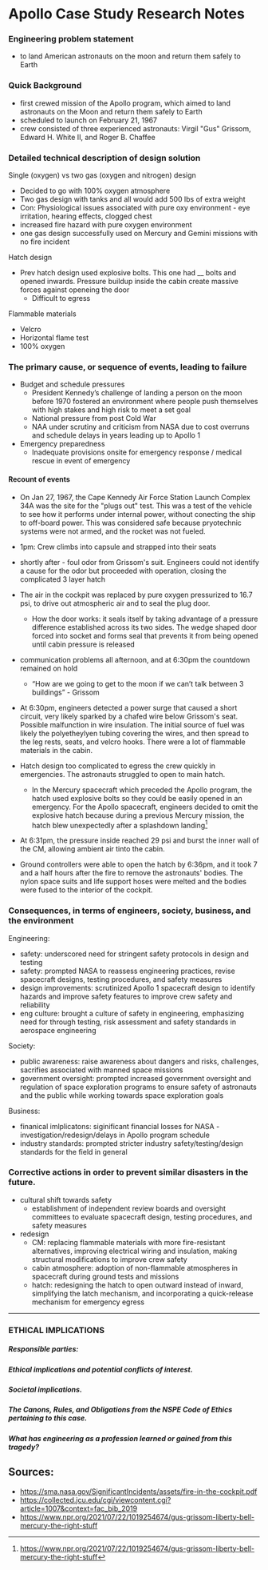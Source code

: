 # Apollo Case Study Research Notes

### Engineering problem statement

- to land American astronauts on the moon and return them safely to Earth

### Quick Background

- first crewed mission of the Apollo program, which aimed to land astronauts on the Moon and return them safely to Earth
- scheduled to launch on February 21, 1967
- crew consisted of three experienced astronauts: Virgil "Gus" Grissom, Edward H. White II, and Roger B. Chaffee

### Detailed technical description of design solution

Single (oxygen) vs two gas (oxygen and nitrogen) design

- Decided to go with 100% oxygen atmosphere
- Two gas design with tanks and all would add 500 lbs of extra weight
- Con: Physiological issues associated with pure oxy environment - eye irritation, hearing effects, clogged chest
- increased fire hazard with pure oxygen environment
- one gas design successfully used on Mercury and Gemini missions with no fire incident

Hatch design

- Prev hatch design used explosive bolts. This one had \_\_ bolts and opened inwards. Pressure buildup inside the cabin create massive forces against openeing the door
  - Difficult to egress

Flammable materials

- Velcro
- Horizontal flame test
- 100% oxygen

### The primary cause, or sequence of events, leading to failure

- Budget and schedule pressures
  - President Kennedy’s challenge of landing a person on the moon before 1970 fostered an environment where people push themselves with high stakes and high risk to meet a set goal
  - National pressure from post Cold War
  - NAA under scrutiny and criticism from NASA due to cost overruns and schedule delays in years leading up to Apollo 1
- Emergency preparedness
  - Inadequate provisions onsite for emergency response / medical rescue in event of emergency

#### Recount of events

- On Jan 27, 1967, the Cape Kennedy Air Force Station Launch Complex 34A was the site for the "plugs out" test. This was a test of the vehicle to see how it performs under internal power, without conecting the ship to off-board power. This was considered safe because pryotechnic systems were not armed, and the rocket was not fueled.
- 1pm: Crew climbs into capsule and strapped into their seats
- shortly after - foul odor from Grissom's suit. Engineers could not identify a cause for the odor but proceeded with operation, closing the complicated 3 layer hatch
- The air in the cockpit was replaced by pure oxygen pressurized to 16.7 psi, to drive out atmospheric air and to seal the plug door.

  - How the door works: it seals itself by taking advantage of a pressure difference established across its two sides. The wedge shaped door forced into socket and forms seal that prevents it from being opened until cabin pressure is released

- communication problems all afternoon, and at 6:30pm the countdown remained on hold

  - “How are we going to get to the moon if we can’t talk between 3 buildings” - Grissom

- At 6:30pm, engineers detected a power surge that caused a short circuit, very likely sparked by a chafed wire below Grissom's seat. Possible malfunction in wire insulation. The initial source of fuel was likely the polyetheylyen tubing covering the wires, and then spread to the leg rests, seats, and velcro hooks. There were a lot of flammable materials in the cabin.
- Hatch design too complicated to egress the crew quickly in emergencies. The astronauts struggled to open to main hatch.
  - In the Mercury spacecraft which preceded the Apollo program, the hatch used explosive bolts so they could be easily opened in an emergency. For the Apollo spacecraft, engineers decided to omit the explosive hatch because during a previous Mercury mission, the hatch blew unexpectedly after a splashdown landing[^1]
- At 6:31pm, the pressure inside reached 29 psi and burst the inner wall of the CM, allowing ambient air tinto the cabin.

- Ground controllers were able to open the hatch by 6:36pm, and it took 7 and a half hours after the fire to remove the astronauts' bodies. The nylon space suits and life support hoses were melted and the bodies were fused to the interior of the cockpit.

### Consequences, in terms of engineers, society, business, and the environment

Engineering:

- safety: underscored need for stringent safety protocols in design and testing
- safety: prompted NASA to reassess engineering practices, revise spacecraft designs, testing procedures, and safety measures
- design improvements: scrutinized Apollo 1 spacecraft design to identify hazards and improve safety features to improve crew safety and reliability
- eng culture: brought a culture of safety in engineering, emphasizing need for through testing, risk assessment and safety standards in aerospace engineering

Society:

- public awareness: raise awareness about dangers and risks, challenges, sacrifies associated with manned space missions
- government oversight: prompted increased government oversight and regulation of space exploration programs to ensure safety of astronauts and the public while working towards space exploration goals

Business:

- finanical imlplicatons: siginificant financial losses for NASA - investigation/redesign/delays in Apollo program schedule
- industry standards: prompted stricter industry safety/testing/design standards for the field in general

### Corrective actions in order to prevent similar disasters in the future.

- cultural shift towards safety
  - establishment of independent review boards and oversight committees to evaluate spacecraft design, testing procedures, and safety measures
- redesign
  - CM: replacing flammable materials with more fire-resistant alternatives, improving electrical wiring and insulation, making structural modifications to improve crew safety
  - cabin atmosphere: adoption of non-flammable atmospheres in spacecraft during ground tests and missions
  - hatch: redesigning the hatch to open outward instead of inward, simplifying the latch mechanism, and incorporating a quick-release mechanism for emergency egress

---

### ETHICAL IMPLICATIONS

##### Responsible parties:

##### Ethical implications and potential conflicts of interest.

##### Societal implications.

##### The Canons, Rules, and Obligations from the NSPE Code of Ethics pertaining to this case.

##### What has engineering as a profession learned or gained from this tragedy?

## Sources:

- https://sma.nasa.gov/SignificantIncidents/assets/fire-in-the-cockpit.pdf
- https://collected.jcu.edu/cgi/viewcontent.cgi?article=1007&context=fac_bib_2019
- https://www.npr.org/2021/07/22/1019254674/gus-grissom-liberty-bell-mercury-the-right-stuff

[^1]: https://www.npr.org/2021/07/22/1019254674/gus-grissom-liberty-bell-mercury-the-right-stuff
